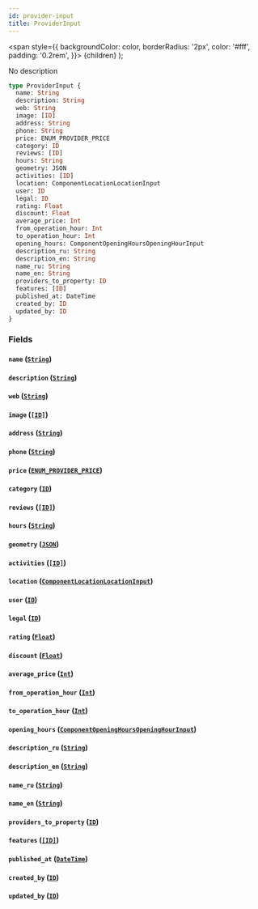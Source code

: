 ```yaml
---
id: provider-input
title: ProviderInput
---
```


<span
style={{
      backgroundColor: color,
      borderRadius: '2px',
      color: '#fff',
      padding: '0.2rem',
    }}>
{children}
</span>
);

No description

```graphql
type ProviderInput {
  name: String
  description: String
  web: String
  image: [ID]
  address: String
  phone: String
  price: ENUM_PROVIDER_PRICE
  category: ID
  reviews: [ID]
  hours: String
  geometry: JSON
  activities: [ID]
  location: ComponentLocationLocationInput
  user: ID
  legal: ID
  rating: Float
  discount: Float
  average_price: Int
  from_operation_hour: Int
  to_operation_hour: Int
  opening_hours: ComponentOpeningHoursOpeningHourInput
  description_ru: String
  description_en: String
  name_ru: String
  name_en: String
  providers_to_property: ID
  features: [ID]
  published_at: DateTime
  created_by: ID
  updated_by: ID
}
```

### Fields

#### `name` ([`String`](/v1/scalars/string))

#### `description` ([`String`](/v1/scalars/string))

#### `web` ([`String`](/v1/scalars/string))

#### `image` ([`[ID]`](/v1/scalars/id))

#### `address` ([`String`](/v1/scalars/string))

#### `phone` ([`String`](/v1/scalars/string))

#### `price` ([`ENUM_PROVIDER_PRICE`](/v1/enums/enum-provider-price))

#### `category` ([`ID`](/v1/scalars/id))

#### `reviews` ([`[ID]`](/v1/scalars/id))

#### `hours` ([`String`](/v1/scalars/string))

#### `geometry` ([`JSON`](/v1/scalars/json))

#### `activities` ([`[ID]`](/v1/scalars/id))

#### `location` ([`ComponentLocationLocationInput`](/v1/inputs/component-location-location-input))

#### `user` ([`ID`](/v1/scalars/id))

#### `legal` ([`ID`](/v1/scalars/id))

#### `rating` ([`Float`](/v1/scalars/float))

#### `discount` ([`Float`](/v1/scalars/float))

#### `average_price` ([`Int`](/v1/scalars/int))

#### `from_operation_hour` ([`Int`](/v1/scalars/int))

#### `to_operation_hour` ([`Int`](/v1/scalars/int))

#### `opening_hours` ([`ComponentOpeningHoursOpeningHourInput`](/v1/inputs/component-opening-hours-opening-hour-input))

#### `description_ru` ([`String`](/v1/scalars/string))

#### `description_en` ([`String`](/v1/scalars/string))

#### `name_ru` ([`String`](/v1/scalars/string))

#### `name_en` ([`String`](/v1/scalars/string))

#### `providers_to_property` ([`ID`](/v1/scalars/id))

#### `features` ([`[ID]`](/v1/scalars/id))

#### `published_at` ([`DateTime`](/v1/scalars/date-time))

#### `created_by` ([`ID`](/v1/scalars/id))

#### `updated_by` ([`ID`](/v1/scalars/id))
